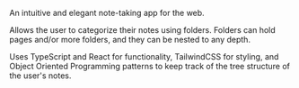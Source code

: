 An intuitive and elegant note-taking app for the web.

Allows the user to categorize their notes using folders. Folders can hold pages and/or more folders, and they can be nested to any depth.

Uses TypeScript and React for functionality, TailwindCSS for styling, and Object Oriented Programming patterns to keep track of the tree structure of the user's notes.
